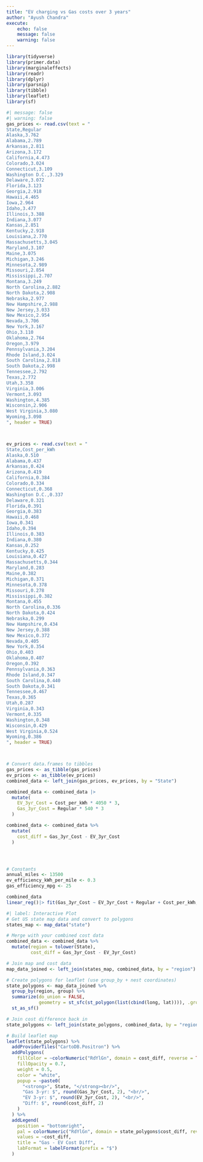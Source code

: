 ```yaml
---
title: "EV charging vs Gas costs over 3 years"
author: "Ayush Chandra"
execute:
    echo: false
    message: false
    warning: false
---
```


```r
library(tidyverse)
library(primer.data)
library(marginaleffects)
library(readr)
library(dplyr)
library(parsnip)
library(tibble)
library(leaflet)
library(sf)
```

```r
#| message: false
#| warning: false
gas_prices <- read.csv(text = "
State,Regular
Alaska,3.762
Alabama,2.789
Arkansas,2.811
Arizona,3.172
California,4.473
Colorado,3.024
Connecticut,3.109
Washington D.C.,3.329
Delaware,3.072
Florida,3.123
Georgia,2.918
Hawaii,4.465
Iowa,2.964
Idaho,3.477
Illinois,3.388
Indiana,3.077
Kansas,2.851
Kentucky,2.918
Louisiana,2.770
Massachusetts,3.045
Maryland,3.107
Maine,3.075
Michigan,3.246
Minnesota,2.989
Missouri,2.854
Mississippi,2.707
Montana,3.249
North Carolina,2.882
North Dakota,2.908
Nebraska,2.977
New Hampshire,2.988
New Jersey,3.033
New Mexico,2.954
Nevada,3.706
New York,3.167
Ohio,3.110
Oklahoma,2.764
Oregon,3.979
Pennsylvania,3.204
Rhode Island,3.024
South Carolina,2.818
South Dakota,2.998
Tennessee,2.792
Texas,2.772
Utah,3.358
Virginia,3.006
Vermont,3.093
Washington,4.385
Wisconsin,2.906
West Virginia,3.080
Wyoming,3.098
", header = TRUE)



ev_prices <- read.csv(text = "
State,Cost_per_kWh
Alaska,0.510
Alabama,0.437
Arkansas,0.424
Arizona,0.419
California,0.384
Colorado,0.334
Connecticut,0.368
Washington D.C.,0.337
Delaware,0.321
Florida,0.391
Georgia,0.383
Hawaii,0.468
Iowa,0.341
Idaho,0.394
Illinois,0.383
Indiana,0.380
Kansas,0.252
Kentucky,0.425
Louisiana,0.427
Massachusetts,0.344
Maryland,0.283
Maine,0.382
Michigan,0.371
Minnesota,0.378
Missouri,0.278
Mississippi,0.382
Montana,0.455
North Carolina,0.336
North Dakota,0.424
Nebraska,0.299
New Hampshire,0.434
New Jersey,0.388
New Mexico,0.372
Nevada,0.405
New York,0.354
Ohio,0.403
Oklahoma,0.407
Oregon,0.392
Pennsylvania,0.363
Rhode Island,0.347
South Carolina,0.440
South Dakota,0.341
Tennessee,0.467
Texas,0.365
Utah,0.287
Virginia,0.343
Vermont,0.335
Washington,0.348
Wisconsin,0.429
West Virginia,0.524
Wyoming,0.386
", header = TRUE)



# Convert data.frames to tibbles
gas_prices <- as_tibble(gas_prices)
ev_prices <- as_tibble(ev_prices)
combined_data <- left_join(gas_prices, ev_prices, by = "State")

combined_data <- combined_data |> 
  mutate(
    EV_3yr_Cost = Cost_per_kWh * 4050 * 3,
    Gas_3yr_Cost = Regular * 540 * 3
  )

combined_data <- combined_data %>%
  mutate(
    cost_diff = Gas_3yr_Cost - EV_3yr_Cost
  )




# Constants
annual_miles <- 13500
ev_efficiency_kWh_per_mile <- 0.3
gas_efficiency_mpg <- 25

combined_data
linear_reg()|> fit(Gas_3yr_Cost ~ EV_3yr_Cost + Regular + Cost_per_kWh, data = combined_data)
```


```r
#| label: Interactive Plot
# Get US state map data and convert to polygons
states_map <- map_data("state")

# Merge with your combined cost data
combined_data <- combined_data %>%
  mutate(region = tolower(State),
         cost_diff = Gas_3yr_Cost - EV_3yr_Cost)

# Join map and cost data
map_data_joined <- left_join(states_map, combined_data, by = "region")

# Create polygons for leaflet (use group_by + nest coordinates)
state_polygons <- map_data_joined %>%
  group_by(region, group) %>%
  summarize(do_union = FALSE,
            geometry = st_sfc(st_polygon(list(cbind(long, lat)))), .groups = "drop") %>%
  st_as_sf()

# Join cost difference back in
state_polygons <- left_join(state_polygons, combined_data, by = "region")

# Build leaflet map
leaflet(state_polygons) %>%
  addProviderTiles("CartoDB.Positron") %>%
  addPolygons(
    fillColor = ~colorNumeric("RdYlGn", domain = cost_diff, reverse = TRUE)(cost_diff),
    fillOpacity = 0.7,
    weight = 0.5,
    color = "white",
    popup = ~paste0(
      "<strong>", State, "</strong><br/>",
      "Gas 3-yr: $", round(Gas_3yr_Cost, 2), "<br/>",
      "EV 3-yr: $", round(EV_3yr_Cost, 2), "<br/>",
      "Diff: $", round(cost_diff, 2)
    )
  ) %>%
  addLegend(
    position = "bottomright",
    pal = colorNumeric("RdYlGn", domain = state_polygons$cost_diff, reverse = TRUE),
    values = ~cost_diff,
    title = "Gas - EV Cost Diff",
    labFormat = labelFormat(prefix = "$")
  )

```
